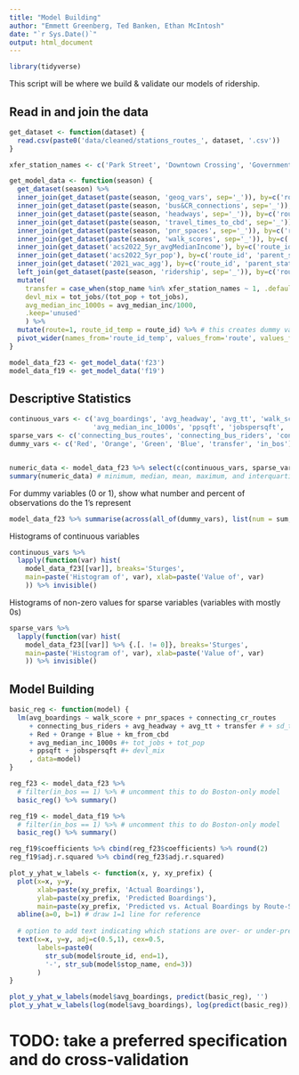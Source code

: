 ```yaml
---
title: "Model Building"
author: "Emmett Greenberg, Ted Banken, Ethan McIntosh"
date: "`r Sys.Date()`"
output: html_document
---
```


```r
library(tidyverse)
```

This script will be where we build & validate our models of ridership.

## Read in and join the data

```r
get_dataset <- function(dataset) {
  read.csv(paste0('data/cleaned/stations_routes_', dataset, '.csv'))
}

xfer_station_names <- c('Park Street', 'Downtown Crossing', 'Government Center', 'State')

get_model_data <- function(season) {
  get_dataset(season) %>%
  inner_join(get_dataset(paste(season, 'geog_vars', sep='_')), by=c('route_id', 'parent_station')) %>%
  inner_join(get_dataset(paste(season, 'bus&CR_connections', sep='_')), by=c('route_id', 'parent_station')) %>%
  inner_join(get_dataset(paste(season, 'headways', sep='_')), by=c('route_id', 'parent_station')) %>%
  inner_join(get_dataset(paste(season, 'travel_times_to_cbd', sep='_')), by=c('route_id', 'parent_station')) %>%
  inner_join(get_dataset(paste(season, 'pnr_spaces', sep='_')), by=c('route_id', 'parent_station')) %>%
  inner_join(get_dataset(paste(season, 'walk_scores', sep='_')), by=c('route_id', 'parent_station')) %>%
  inner_join(get_dataset('acs2022_5yr_avgMedianIncome'), by=c('route_id', 'parent_station')) %>%
  inner_join(get_dataset('acs2022_5yr_pop'), by=c('route_id', 'parent_station')) %>%
  inner_join(get_dataset('2021_wac_agg'), by=c('route_id', 'parent_station')) %>%
  left_join(get_dataset(paste(season, 'ridership', sep='_')), by=c('route_id', 'parent_station')) %>%
  mutate(
    transfer = case_when(stop_name %in% xfer_station_names ~ 1, .default=0),
    devl_mix = tot_jobs/(tot_pop + tot_jobs),
    avg_median_inc_1000s = avg_median_inc/1000,
    .keep='unused'
    ) %>%
  mutate(route=1, route_id_temp = route_id) %>% # this creates dummy variables for each route
  pivot_wider(names_from='route_id_temp', values_from='route', values_fill=0)
}

model_data_f23 <- get_model_data('f23')
model_data_f19 <- get_model_data('f19')
```

## Descriptive Statistics

```r
continuous_vars <- c('avg_boardings', 'avg_headway', 'avg_tt', 'walk_score', 'km_from_cbd', 
                     'avg_median_inc_1000s', 'ppsqft', 'jobspersqft', 'devl_mix')
sparse_vars <- c('connecting_bus_routes', 'connecting_bus_riders', 'connecting_cr_routes', 'pnr_spaces')
dummy_vars <- c('Red', 'Orange', 'Green', 'Blue', 'transfer', 'in_bos')


numeric_data <- model_data_f23 %>% select(c(continuous_vars, sparse_vars))
summary(numeric_data) # minimum, median, mean, maximum, and interquartile range for each variable
```

For dummy variables (0 or 1), show what number and percent of observations do the 1's represent
```r
model_data_f23 %>% summarise(across(all_of(dummy_vars), list(num = sum, pct = mean)))
```

Histograms of continuous variables
```r
continuous_vars %>% 
  lapply(function(var) hist(
    model_data_f23[[var]], breaks='Sturges', 
    main=paste('Histogram of', var), xlab=paste('Value of', var)
    )) %>% invisible()
```

Histograms of non-zero values for sparse variables (variables with mostly 0s)
```r
sparse_vars %>%
  lapply(function(var) hist(
    model_data_f23[[var]] %>% {.[. != 0]}, breaks='Sturges', 
    main=paste('Histogram of', var), xlab=paste('Value of', var)
    )) %>% invisible()
```

## Model Building

```r
basic_reg <- function(model) {
  lm(avg_boardings ~ walk_score + pnr_spaces + connecting_cr_routes
     + connecting_bus_riders + avg_headway + avg_tt + transfer # + sd_tt
     + Red + Orange + Blue + km_from_cbd
     + avg_median_inc_1000s #+ tot_jobs + tot_pop 
     + ppsqft + jobspersqft #+ devl_mix
     , data=model)
}

reg_f23 <- model_data_f23 %>% 
  # filter(in_bos == 1) %>% # uncomment this to do Boston-only model
  basic_reg() %>% summary()

reg_f19 <- model_data_f19 %>% 
  # filter(in_bos == 1) %>% # uncomment this to do Boston-only model
  basic_reg() %>% summary()

reg_f19$coefficients %>% cbind(reg_f23$coefficients) %>% round(2)
reg_f19$adj.r.squared %>% cbind(reg_f23$adj.r.squared)
```

```r
plot_y_yhat_w_labels <- function(x, y, xy_prefix) {
  plot(x=x, y=y,
       xlab=paste(xy_prefix, 'Actual Boardings'),
       ylab=paste(xy_prefix, 'Predicted Boardings'),
       main=paste(xy_prefix, 'Predicted vs. Actual Boardings by Route-Station'))
  abline(a=0, b=1) # draw 1=1 line for reference
  
  # option to add text indicating which stations are over- or under-predicted
  text(x=x, y=y, adj=c(0.5,1), cex=0.5,
       labels=paste0(
         str_sub(model$route_id, end=1), 
         '-', str_sub(model$stop_name, end=3))
       )
}

plot_y_yhat_w_labels(model$avg_boardings, predict(basic_reg), '')
plot_y_yhat_w_labels(log(model$avg_boardings), log(predict(basic_reg)), 'Logged')
```

# TODO: take a preferred specification and do cross-validation 

